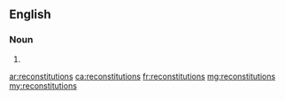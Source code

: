 ==English==

===Noun===
{{head|en|noun plural form}}

# {{plural of|reconstitution|lang=en}}

[[ar:reconstitutions]]
[[ca:reconstitutions]]
[[fr:reconstitutions]]
[[mg:reconstitutions]]
[[my:reconstitutions]]